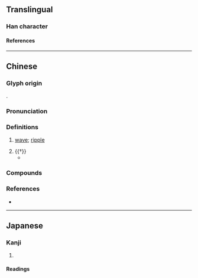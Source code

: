 {{character info/new}}
==Translingual==

===Han character===
{{Han char|rn=85|rad=水|as=10|sn=13|four=36147|canj=EWCE|ids=⿰氵畟}}

====References====
{{Han ref|kx=0640.260|dkj=17971|dj=1048.020|hdz=31698.110|uh=6EAD}}

----

==Chinese==
{{zh-forms}}

===Glyph origin===
{{Han etym}}
{{Han compound|水|畟|alt1=氵|c1=s|c2=p|t1=water|ls=psc}}.

===Pronunciation===
{{zh-pron
|m=zé
|mc=y
|oc=y
|ma=
|cat=n,a
}}

===Definitions===
{{zh-hanzi}}

# {{zh-hd}} [[wave#Noun|wave]]; [[ripple#Noun|ripple]] <!-- 《玉篇》： 「溭，波也」 -->
#: {{zh-syn|水波}}
# {{†}} {{zh-used in|溭淢|[[turbulent]] [[water]]}} <!-- 《廣韻·職韻》 溭，溭淢，水勢。 《集韻·職韻》 溭，溭淢，奔湍。 -->
#* {{zh-x|潰 濩{huò} 㳚{xù} 漷{huò} 潏{yù} 湟 淴{hū} 泱，㶖{shù} 㴸{shǎn} 㶒{shěn} 瀹 漩 澴{huán} 滎 瀯{yíng}，渨{wēi} 㵽{lěi} 濆{pēn} 瀑 溭{zé} 淢{yù} 濜{jìn} 涓，龍 鱗 結 絡。||CL|ref={{w2|zh|郭璞}} (''[[w:Guo Pu|Guo Pu]]'') {{w2|zh|pref=《|s:江賦|江賦|suf=》}}}}

===Compounds===
{{zh-der|溭淢}}

===References===
* {{R:twedu|C06334}}

----

==Japanese==

===Kanji===
{{ja-kanji|grade=|rs=水10}}

# {{defn|lang=ja|sort=水10}}

====Readings====
{{ja-readings
|on=しょく, じき
|kun=
}}